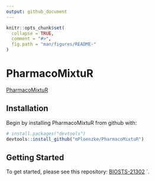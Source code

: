 ```yaml
---
output: github_document
---
```


<!-- README.md is generated from README.Rmd. Please edit that file -->

```r
knitr::opts_chunk$set(
  collapse = TRUE,
  comment = "#>",
  fig.path = "man/figures/README-"
)
```

# PharmacoMixtuR

[PharmacoMixtuR](https://github.com/mPloenzke/PharmacoMixtuR) 

## Installation

Begin by installing PharmacoMixtuR from github with:

```r
# install.packages("devtools")
devtools::install_github("mPloenzke/PharmacoMixtuR")
```

## Getting Started

To get started, please see this repository: [BIOSTS-21302](https://github.com/mPloenzke/BIOSTS-21302_scripts) `.

